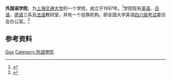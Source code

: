 {{primarysources|time=2018-07-17T10:40:25+00:00}}
{{Infobox University Department
 |名称              =外国语学院
 |其他名称        =School of Foreign Languages
 |徽标              =
 |徽标说明        =
 |图像名称        =
 |图像大小        =
 |图像说明        =
 |拉丁名称        =
 |隶属              =[[上海交通大学|上海交通大学]]
 |建立时间        =1997年
 |关闭时间        =
 |类型              =学院
 |下属              =
 |主管官员        =
 |主席              =
 |院长              =[[刘龙根|刘龙根]]
 |常务副院长     =
 |副院长           =
 |系主任           =
 |所长              =
 |部长              =
 |主任              =
 |党委书记        =[[吴江|吴江]]
 |头衔              =
 |头衔人名        =
 |教师              =
 |员工              =
 |学生              =
 |本科生           =
 |研究生           =
 |博士生           =
 |其他学生        =
 |地址              ={{CHN}}[[上海市|上海市]][[闵行区|闵行区]]
 |国家              =
 |省                 =
 |市                 =
 |坐标              =
 |网址              =[https://web.archive.org/web/20070320004152/http://sfl.sjtu.edu.cn/ sfl.sjtu.edu.cn]
 |标志              =
 |脚注              =
}}

'''外国语学院'''，为[[上海交通大学|上海交通大学]]的一个学院，成立于1997年。<ref>{{Cite web |url=http://sfl.sjtu.edu.cn/xueyuangaikuang/xueyuangaikuo/2010-12-14/82.html |title=学院概况 |accessdate=2012-01-05 |archive-date=2011-12-06 |archive-url=https://web.archive.org/web/20111206033853/http://sfl.sjtu.edu.cn/xueyuangaikuang/xueyuangaikuo/2010-12-14/82.html |dead-url=no }}</ref>学院现有[[英语|英语]]、[[日语|日语]]、[[德语|德语]]三系及[[法语|法语]]教研室，并有一个挂靠机构，即全国大学英语[[四六级考试|四六级考试]]委员会办公室。<ref>{{Cite web |url=http://sfl.sjtu.edu.cn/zuzhijiegou/ |title=组织结构 |accessdate=2012-01-05 |archive-date=2011-12-06 |archive-url=https://web.archive.org/web/20111206033900/http://sfl.sjtu.edu.cn/zuzhijiegou/ |dead-url=no }}</ref>

==参考资料==
{{reflist}}

{{上海交通大学}}
[[Category:上海交通大学院系|Guo]]
[[Category:外語學院|Category:外語學院]]